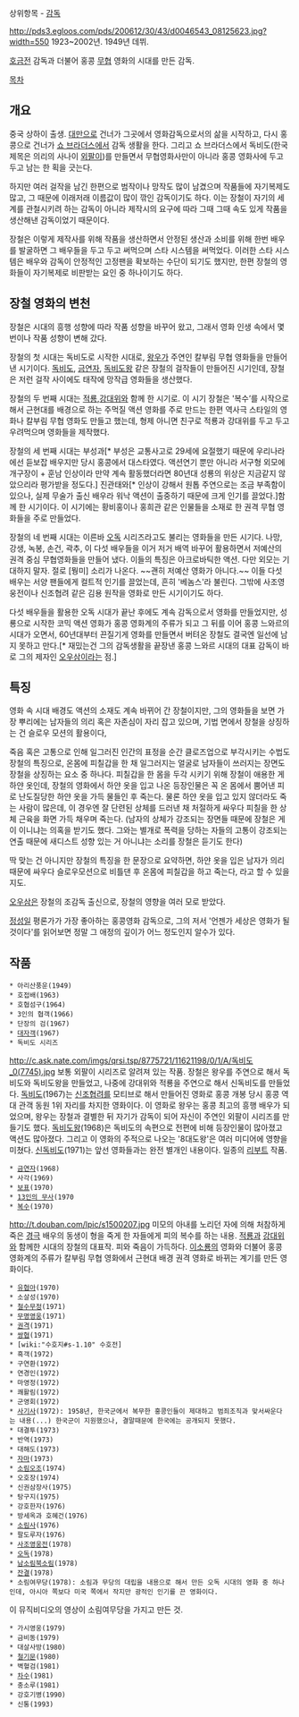 상위항목 - [[감독]]

http://pds3.egloos.com/pds/200612/30/43/d0046543_08125623.jpg?width=550
1923~2002년. 1949년 데뷔.

[[호금전]] 감독과 더불어 홍콩 [[무협]] 영화의 시대를 만든 감독. 


[[목차]]

== 개요 ==
중국 상하이 출생. [[대만]]으로 건너가 그곳에서 영화감독으로서의 삶을 시작하고, 다시 홍콩으로 건너가 [[쇼 브라더스]]에서 감독 생활을 한다. 그리고 쇼 브라더스에서 독비도(한국 제목은 의리의 사나이 [[외팔이]])를 만들면서 무협영화사만이 아니라 홍콩 영화사에 두고 두고 남는 한 획을 긋는다. 

하지만 여러 걸작을 남긴 한편으로 범작이나 망작도 많이 남겼으며 작품들에 자기복제도 많고, 그 때문에 이래저래 이름값이 많이 깎인 감독이기도 하다. 이는 장철이 자기의 세계를 관철시키려 하는 감독이 아니라 제작시의 요구에 따라 그때 그때 속도 있게 작품을 생산해낸 감독이었기 때문이다. 

장철은 이렇게 제작사를 위해 작품을 생산하면서 안정된 생산과 소비를 위해 한번 배우를 발굴하면 그 배우들을 두고 두고 써먹으며 스타 시스템을 써먹었다. 이러한 스타 시스템은 배우와 감독이 안정적인 고정팬을 확보하는 수단이 되기도 했지만, 한편 장철의 영화들이 자기복제로 비판받는 요인 중 하나이기도 하다. 


== 장철 영화의 변천 ==
장철은 시대의 흥행 성향에 따라 작품 성향을 바꾸어 왔고, 그래서 영화 인생 속에서 몇 번이나 작품 성향이 변해 갔다.

장철의 첫 시대는 독비도로 시작한 시대로, [[왕우]]가 주연인 칼부림 무협 영화들을 만들어낸 시기이다. [[독비도]], [[금연자]], [[독비도왕]] 같은 장철의 걸작들이 만들어진 시기인데, 장철은 저런 걸작 사이에도 태작에 망작급 영화들을 생산했다. 

장철의 두 번째 시대는 [[적룡]],[[강대위]]와 함께 한 시기로. 이 시기 장철은 '복수’를 시작으로 해서 근현대를 배경으로 하는 주먹질 액션 영화를 주로 만드는 한편 역사극 스타일의 영화나 칼부림 무협 영화도 만들고 했는데, 형제 아니면 친구로 적룡과 강대위를 두고 두고 우려먹으며 영화들을 제작했다. 

장철의 세 번째 시대는 부성과[* 부성은 교통사고로 29세에 요절했기 때문에 우리나라에선 듣보잡 배우지만 당시 홍콩에서 대스타였다. 액션연기 뿐만 아니라 서구형 외모에 개구장이 + 훈남 인상이라 만약 계속 활동했더라면 80년대 성룡의 위상은 지금같지 않았으리라 평가받을 정도다.] 진관태와[* 인상이 강해서 원톱 주연으로는 조금 부족함이 있으나, 실제 무술가 출신 배우라 워낙 액션이 출중하기 때문에 크게 인기를 끌었다.]함께 한 시기이다. 이 시기에는 황비홍이나 홍희관 같은 인물들을 소재로 한 권격 무협 영화들을 주로 만들었다.

장철의 네 번째 시대는 이른바 [[오독]] 시리즈라고도 불리는 영화들을 만든 시기다. 나망, 강생, 녹봉, 손건, 곽추, 이 다섯 배우들을 이거 저거 배역 바꾸어 활용하면서 저예산의 권격 중심 무협영화들을 만들어 냈다. 이들의 특징은 아크로바틱한 액션. 다만 외모는 기대하지 말자. 절로 [뭥미] 소리가 나온다. ~~괜히 저예산 영화가 아니다.~~ 이들 다섯 배우는 서양 팬들에게 컬트적 인기를 끌었는데, 흔히 '베놈스'라 불린다. 그밖에 사조영웅전이나 신조협려 같은 김용 원작을 영화로 만든 시기이기도 하다.    

다섯 배우들을 활용한 오독 시대가 끝난 후에도 계속 감독으로서 영화를 만들었지만, 성룡으로 시작한 코믹 액션 영화가 홍콩 영화계의 주류가 되고 그 뒤를 이어 홍콩 느와르의 시대가 오면서, 60년대부터 끈질기게 영화를 만들면서 버텨온 장철도 결국엔 일선에 남지 못하고 만다.[* 재밌는건 그의 감독생활을 끝장낸 홍콩 느와르 시대의 대표 감독이 바로 그의 제자인 [[오우삼]]이라는 점.]

== 특징 ==
영화 속 시대 배경도 액션의 소재도 계속 바뀌어 간 장철이지만, 그의 영화들을 보면 가장 뿌리에는 남자들의 의리 혹은 자존심이 자리 잡고 있으며, 기법 면에서 장철을 상징하는 건 슬로우 모션의 활용이다, 

죽음 혹은 고통으로 인해 일그러진 인간의 표정을 순간 클로즈업으로 부각시키는 수법도 장철의 특징으로, 온몸에 피칠갑을 한 채 일그러지는 얼굴로 남자들이 쓰러지는 장면도 장철을 상징하는 요소 중 하나다. 피칠갑을 한 몸을 두각 시키기 위해 장철이 애용한 게 하얀 옷인데, 장철의 영화에서 하얀 옷을 입고 나온 등장인물은 꼭 온 몸에서 뿜어낸 피로 난도질당한 하얀 옷을 가득 물들인 후 죽는다. 물론 하얀 옷을 입고 있지 않더라도 죽는 사람이 많은데, 이 경우엔 잘 단련된 상체를 드러낸 채 처절하게 싸우다 피칠을 한 상체 근육을 화면 가득 채우며 죽는다. (남자의 상체가 강조되는 장면들 때문에 장철은 게이 이니냐는 의혹을 받기도 했다. 그와는 별개로 폭력을 당하는 자들의 고통이 강조되는 연출 때문에 새디스트 성향 있는 거 아니냐는 소리를 장철은 듣기도 한다) 

딱 맞는 건 아니지만 장철의 특징을 한 문장으로 요약하면, 하얀 옷을 입은 남자가 의리 때문에 싸우다 슬로우모션으로 비틀댄 후 온몸에 피칠갑을 하고 죽는다, 라고 할 수 있을지도.   

[[오우삼]]은 장철의 조감독 출신으로, 장철의 영향을 여러 모로 받았다.

[[정성일]] 평론가가 가장 좋아하는 홍콩영화 감독으로, 그의 저서 '언젠가 세상은 영화가 될것이다'를 읽어보면 정말 그 애정의 깊이가 어느 정도인지 알수가 있다.

== 작품 ==

 * 아리산풍운(1949)
 * 호접배(1963)
 * 호협섬구(1964)
 * 3인의 협객(1966)
 * 단장의 검(1967)
 * [[대자객]](1967)
 * 독비도 시리즈
http://c.ask.nate.com/imgs/qrsi.tsp/8775721/11621198/0/1/A/독비도_0(7745).jpg
보통 외팔이 시리즈로 알려져 있는 작품. 장철은 왕우를 주연으로 해서 독비도와 독비도왕을 만들었고, 나중에 강대위와 적룡을 주연으로 해서 신독비도를 만들었다.
[[독비도]](1967)는 [[신조협려]]를 모티브로 해서 만들어진 영화로 홍콩 개봉 당시 홍콩 역대 관객 동원 1위 자리를 차지한 영화이다. 이 영화로 왕우는 홍콩 최고의 흥행 배우가 되었으며, 왕우는 장철과 결별한 뒤 자기가 감독이 되어 자신이 주연인 외팔이 시리즈를 만들기도 했다. 
[[독비도왕]](1968)은 독비도의 속편으로 전편에 비해 등장인물이 많아졌고 액션도 많아졌다. 그리고 이 영화의 주적으로 나오는 '8대도왕'은 여러 미디어에 영향을 미쳤다.  
[[신독비도]](1971)는 앞선 영화들과는 완전 별개인 내용이다. 일종의 [[리부트]] 작품. 
 * [[금연자]](1968)
 * 사각(1969)
 * [[보표]](1970)
 * [[13인의 무사]](1970
 * [[복수]](1970)
http://t.douban.com/lpic/s1500207.jpg
미모의 아내를 노리던 자에 의해 처참하게 죽은 [[경극]] 배우의 동생이 형을 죽게 한 자들에게 피의 복수를 하는 내용.
[[적룡]]과 [[강대위]]와 함께한 시대의 장철의 대표작. 피와 죽음이 가득하다. 
[[이소룡]]의 영화와 더불어 홍콩 영화계의 주류가 칼부림 무협 영화에서 근현대 배경 권격 영화로 바뀌는 계기를 만든 영화이다.   
 * [[유협아]](1970)
 * 소살성(1970)
 * [[철수무정]](1971)
 * [[무명영웅]](1971)
 * [[권격]](1971)
 * [[쌍협]](1971)
 * [wiki:"수호지#s-1.10" 수호전]
 * 흑객(1972)
 * 구연환(1972)
 * 연경인(1972)
 * 마영정(1972)
 * 쾌활림(1972)
 * 군영회(1972)
 * [[사기사]](1972): 1958년, 한국군에서 복무한 홍콩인들이 제대하고 범죄조직과 맞서싸운다는 내용(...) 한국군이 지원했으나, 결말때문에 한국에는 공개되지 못했다. 
 * 대결투(1973)
 * 반역(1973)
 * 대해도(1973)
 * [[자마]](1973)
 * [[소림오조]](1974)
 * 오호장(1974)
 * 신권삼장사(1975)
 * 탕구지(1975)
 * 강호한자(1976)
 * 방세옥과 호혜건(1976)
 * [[소림사]](1976)
 * 팔도루자(1976)
 * [[사조영웅전]](1978)
 * [[오독]](1978)
 * [[남소림북소림]](1978)
 * [[잔결]](1978)
 * 소림여무당(1978): 소림과 무당의 대립을 내용으로 해서 만든 오독 시대의 영화 중 하나인데, 아시아 쪽보다 미국 쪽에서 작지만 광적인 인기를 끈 영화이다.
{{{#!html
<object width="480" height="385"><param name="movie" value="http://www.youtube.com/v/b-VijzcWVUA?fs=1&amp;hl=ko_KR"></param><param name="allowFullScreen" value="true"></param><param name="allowscriptaccess" value="always"></param><embed src="http://www.youtube.com/v/b-VijzcWVUA?fs=1&amp;hl=ko_KR" type="application/x-shockwave-flash" allowscriptaccess="always" allowfullscreen="true" width="480" height="385"></embed></object>
}}}
이 뮤직비디오의 영상이 소림여무당을 가지고 만든 것.  
 * 가시영웅(1979)
 * 금비동(1979)
 * 대살사방(1980)
 * [[철기문]](1980)
 * 벽혈검(1981)
 * [[차수]](1981)
 * 충소루(1981)
 * 강호기병(1990)
 * 신통(1993)
